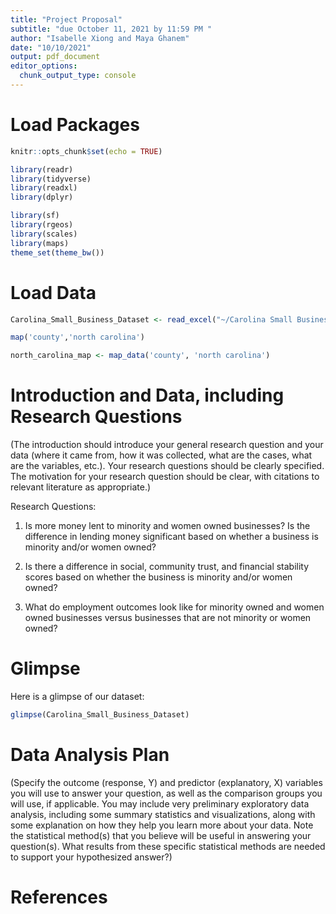 ```yaml
---
title: "Project Proposal"
subtitle: "due October 11, 2021 by 11:59 PM "
author: "Isabelle Xiong and Maya Ghanem"
date: "10/10/2021"
output: pdf_document
editor_options: 
  chunk_output_type: console
---
```


# Load Packages

```r
knitr::opts_chunk$set(echo = TRUE)
```

```r
library(readr)
library(tidyverse)
library(readxl)
library(dplyr)
```

```r
library(sf)
library(rgeos)
library(scales)
library(maps)
theme_set(theme_bw())
```

# Load Data

```r
Carolina_Small_Business_Dataset <- read_excel("~/Carolina Small Business: Stats 198 Project/data/Carolina Small Business Dataset.xlsx")
```

```r
map('county','north carolina')
```

```r
north_carolina_map <- map_data('county', 'north carolina')
```

# Introduction and Data, including Research Questions

(The introduction should introduce your general research question and your data (where it came from, how it was collected, what are the cases, what are the variables, etc.). Your research questions should be clearly specified. The motivation for your research question should be clear, with citations to relevant literature as appropriate.)

Research Questions:

1) Is more money lent to minority and women owned businesses? Is the difference in lending money significant based on whether a business is minority and/or women owned?

2) Is there a difference in social, community trust, and financial stability scores based on whether the business is minority and/or women owned?

3) What do employment outcomes look like for minority owned and women owned businesses versus businesses that are not minority or women owned?

# Glimpse

Here is a glimpse of our dataset:

```r
glimpse(Carolina_Small_Business_Dataset)
```

# Data Analysis Plan

(Specify the outcome (response, Y) and predictor (explanatory, X) variables you will use to answer your question, as well as the comparison groups you will use, if applicable. You may include very preliminary exploratory data analysis, including some summary statistics and visualizations, along with some explanation on how they help you learn more about your data. Note the statistical method(s) that you believe will be useful in answering your question(s). 
What results from these specific statistical methods are needed to support your hypothesized answer?)

# References
